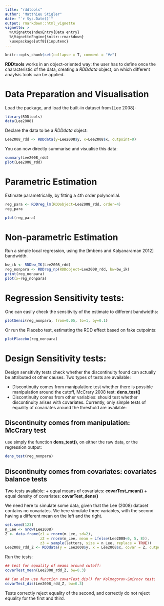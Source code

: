 ```yaml
---
title: "rddtools"
author: "Matthieu Stigler"
date: "`r Sys.Date()`"
output: rmarkdown::html_vignette
vignette: >
  %\VignetteIndexEntry{Data entry}
  %\VignetteEngine{knitr::rmarkdown}
  \usepackage[utf8]{inputenc}
---
```



```r
knitr::opts_chunk$set(collapse = T, comment = "#>")
```

**RDDtools** works in an object-oriented way: the user has to define once the characteristic of the data, creating a *RDDdata* object, on which different anaylsis tools can be applied. 

# Data Preparation and Visualisation
Load the package, and load the built-in dataset from [Lee 2008]:

```r
library(RDDtools)
data(Lee2008)
```

Declare the data to be a *RDDdata* object:

```r
Lee2008_rdd <- RDDdata(y=Lee2008$y, x=Lee2008$x, cutpoint=0)
```


You can now directly summarise and visualise this data:

```r
summary(Lee2008_rdd)
plot(Lee2008_rdd)
```


# Parametric Estimation

Estimate parametrically, by fitting a 4th order polynomial.

```r
reg_para <- RDDreg_lm(RDDobject=Lee2008_rdd, order=4)
reg_para

plot(reg_para)
```


# Non-parametric Estimation

Run a simple local regression, using the [Imbens and Kalyanaraman 2012] bandwidth.

```r
bw_ik <- RDDbw_IK(Lee2008_rdd)
reg_nonpara <- RDDreg_np(RDDobject=Lee2008_rdd, bw=bw_ik)
print(reg_nonpara)
plot(x=reg_nonpara)
```

# Regression Sensitivity tests:

One can easily check the sensitivity of the estimate to different bandwidths:
```r
plotSensi(reg_nonpara, from=0.05, to=1, by=0.1)
```

Or run the Placebo test, estimating the RDD effect based on fake cutpoints:
```r
plotPlacebo(reg_nonpara)
```

# Design Sensitivity tests:

Design sensitivity tests check whether the discontinuity found can actually be attributed ot other causes. Two types of tests are available:

+ Discontinuity comes from manipulation: test whether there is possible manipulation around the cutoff, McCrary 2008 test: **dens_test()**
+ Discontinuity comes from other variables: should test whether discontinuity arises with covariates. Currently, only simple tests of equality of covariates around the threshold are available: 

## Discontinuity comes from manipulation: McCrary test

use simply the function **dens_test()**, on either the raw data, or the regression output:
```r
dens_test(reg_nonpara)
```

## Discontinuity comes from covariates: covariates balance tests

Two tests available:
+ equal means of covariates: **covarTest_mean()**
+ equal density of covariates: **covarTest_dens()**


We need here to simulate some data, given that the Lee (2008) dataset contains no covariates.
We here simulate three variables, with the second having a different mean on the left and the right. 

```r
set.seed(123)
n_Lee <- nrow(Lee2008)
Z <- data.frame(z1 = rnorm(n_Lee, sd=2), 
                z2 = rnorm(n_Lee, mean = ifelse(Lee2008<0, 5, 8)), 
                z3 = sample(letters, size = n_Lee, replace = TRUE))
Lee2008_rdd_Z <- RDDdata(y = Lee2008$y, x = Lee2008$x, covar = Z, cutpoint = 0)
```


Run the tests:
```r
## test for equality of means around cutoff:
covarTest_mean(Lee2008_rdd_Z, bw=0.3)

## Can also use function covarTest_dis() for Kolmogorov-Smirnov test:
covarTest_dis(Lee2008_rdd_Z, bw=0.3)
```

Tests correctly reject equality of the second, and correctly do not reject equality for the first and third. 

